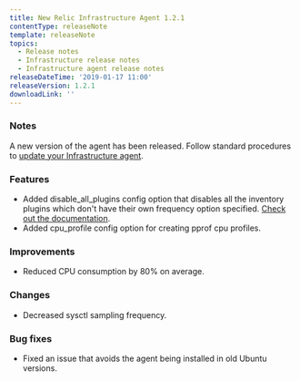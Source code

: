 ```yaml
---
title: New Relic Infrastructure Agent 1.2.1
contentType: releaseNote
template: releaseNote
topics:
  - Release notes
  - Infrastructure release notes
  - Infrastructure agent release notes
releaseDateTime: '2019-01-17 11:00'
releaseVersion: 1.2.1
downloadLink: ''
---
```


### Notes

A new version of the agent has been released. Follow standard procedures to [update your Infrastructure agent](/docs/infrastructure/new-relic-infrastructure/installation/update-infrastructure-agent).

### Features

* Added disable_all_plugins config option that disables all the inventory plugins which don't have their own frequency option specified. [Check out the documentation](/docs/infrastructure/new-relic-infrastructure/troubleshooting/reducing-agent-footprint).
* Added cpu_profile config option for creating pprof cpu profiles.

### Improvements

* Reduced CPU consumption by 80% on average.

### Changes

* Decreased sysctl sampling frequency.

### Bug fixes

* Fixed an issue that avoids the agent being installed in old Ubuntu versions.
